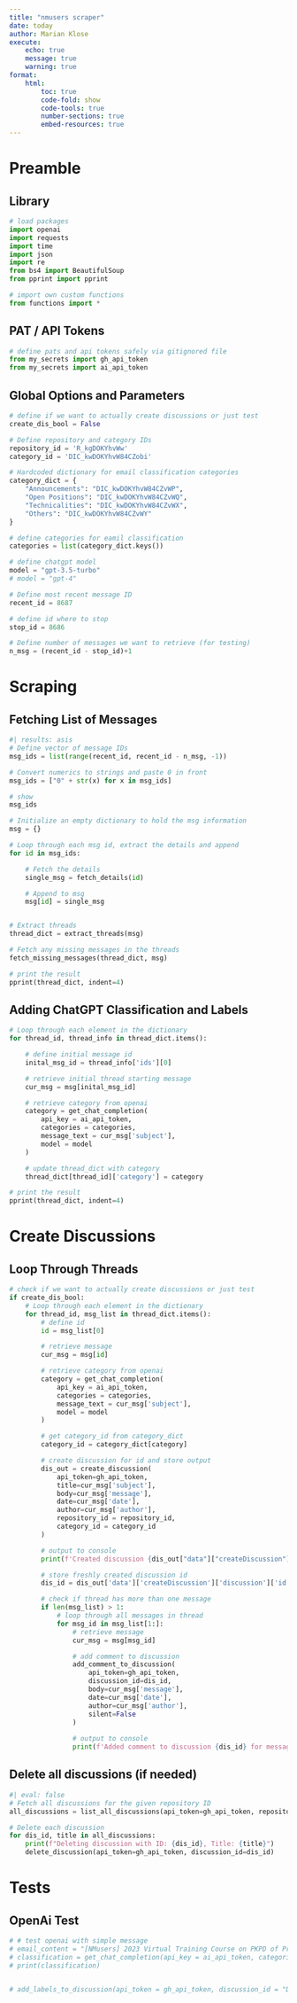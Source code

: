 ```yaml
---
title: "nmusers scraper"
date: today
author: Marian Klose
execute: 
    echo: true
    message: true
    warning: true
format:
    html:
        toc: true
        code-fold: show
        code-tools: true
        number-sections: true
        embed-resources: true
---
```


# Preamble

## Library

```python
# load packages
import openai
import requests
import time
import json
import re
from bs4 import BeautifulSoup
from pprint import pprint

# import own custom functions
from functions import *
```

## PAT / API Tokens

```python
# define pats and api tokens safely via gitignored file 
from my_secrets import gh_api_token
from my_secrets import ai_api_token
```

## Global Options and Parameters

```python
# define if we want to actually create discussions or just test
create_dis_bool = False

# Define repository and category IDs
repository_id = 'R_kgDOKYhvWw'
category_id = 'DIC_kwDOKYhvW84CZobi'

# Hardcoded dictionary for email classification categories
category_dict = {
    "Announcements": "DIC_kwDOKYhvW84CZvWP",
    "Open Positions": "DIC_kwDOKYhvW84CZvWQ",
    "Technicalities": "DIC_kwDOKYhvW84CZvWX",
    "Others": "DIC_kwDOKYhvW84CZvWY"
}

# define categories for eamil classification
categories = list(category_dict.keys())

# define chatgpt model
model = "gpt-3.5-turbo"
# model = "gpt-4"

# Define most recent message ID
recent_id = 8687

# define id where to stop
stop_id = 8686

# Define number of messages we want to retrieve (for testing)
n_msg = (recent_id - stop_id)+1
```


# Scraping

## Fetching List of Messages

```python
#| results: asis
# Define vector of message IDs
msg_ids = list(range(recent_id, recent_id - n_msg, -1))

# Convert numerics to strings and paste 0 in front
msg_ids = ["0" + str(x) for x in msg_ids]

# show
msg_ids

# Initialize an empty dictionary to hold the msg information
msg = {}

# Loop through each msg id, extract the details and append
for id in msg_ids:

    # Fetch the details
    single_msg = fetch_details(id)

    # Append to msg
    msg[id] = single_msg


# Extract threads
thread_dict = extract_threads(msg)

# Fetch any missing messages in the threads
fetch_missing_messages(thread_dict, msg)

# print the result
pprint(thread_dict, indent=4)
```


## Adding ChatGPT Classification and Labels

```python
# Loop through each element in the dictionary
for thread_id, thread_info in thread_dict.items():

    # define initial message id
    inital_msg_id = thread_info['ids'][0]

    # retrieve initial thread starting message
    cur_msg = msg[inital_msg_id]

    # retrieve category from openai
    category = get_chat_completion(
        api_key = ai_api_token,
        categories = categories,
        message_text = cur_msg['subject'],
        model = model
    )

    # update thread_dict with category
    thread_dict[thread_id]['category'] = category

# print the result
pprint(thread_dict, indent=4)
```


# Create Discussions

## Loop Through Threads

```python
# check if we want to actually create discussions or just test
if create_dis_bool:
    # Loop through each element in the dictionary
    for thread_id, msg_list in thread_dict.items():
        # define id
        id = msg_list[0]

        # retrieve message
        cur_msg = msg[id]

        # retrieve category from openai
        category = get_chat_completion(
            api_key = ai_api_token,
            categories = categories,
            message_text = cur_msg['subject'],
            model = model
        )

        # get category_id from category_dict
        category_id = category_dict[category]

        # create discussion for id and store output
        dis_out = create_discussion(
            api_token=gh_api_token,
            title=cur_msg['subject'],
            body=cur_msg['message'],
            date=cur_msg['date'],
            author=cur_msg['author'],
            repository_id = repository_id,
            category_id = category_id
        )

        # output to console
        print(f'Created discussion {dis_out["data"]["createDiscussion"]["discussion"]["id"]} for message {id}.')

        # store freshly created discussion id
        dis_id = dis_out['data']['createDiscussion']['discussion']['id']

        # check if thread has more than one message
        if len(msg_list) > 1:
            # loop through all messages in thread
            for msg_id in msg_list[1:]:
                # retrieve message
                cur_msg = msg[msg_id]

                # add comment to discussion
                add_comment_to_discussion(
                    api_token=gh_api_token,
                    discussion_id=dis_id,
                    body=cur_msg['message'],
                    date=cur_msg['date'],
                    author=cur_msg['author'],
                    silent=False
                )
                
                # output to console
                print(f'Added comment to discussion {dis_id} for message {msg_id}.')

```


## Delete all discussions (if needed)

```python
#| eval: false
# Fetch all discussions for the given repository ID
all_discussions = list_all_discussions(api_token=gh_api_token, repository_id=repository_id)

# Delete each discussion
for dis_id, title in all_discussions:
    print(f"Deleting discussion with ID: {dis_id}, Title: {title}")
    delete_discussion(api_token=gh_api_token, discussion_id=dis_id)
```


# Tests

## OpenAi Test

```python
# # test openai with simple message
# email_content = "[NMusers] 2023 Virtual Training Course on PKPD of Protein Therapeutics, November 28-30 "
# classification = get_chat_completion(api_key = ai_api_token, categories = categories, message_text = email_content)
# print(classification)


# add_labels_to_discussion(api_token = gh_api_token, discussion_id = "D_kwDOKYhvW84AVshP" , labels = ["LA_kwDOKYhvW88AAAABZzOrMA", "LA_kwDOKYhvW88AAAABZzPGkQ"])
```